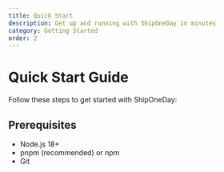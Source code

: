 ```yaml
---
title: Quick Start
description: Get up and running with ShipOneDay in minutes
category: Getting Started
order: 2
---
```


# Quick Start Guide

Follow these steps to get started with ShipOneDay:

## Prerequisites

- Node.js 18+
- pnpm (recommended) or npm
- Git
